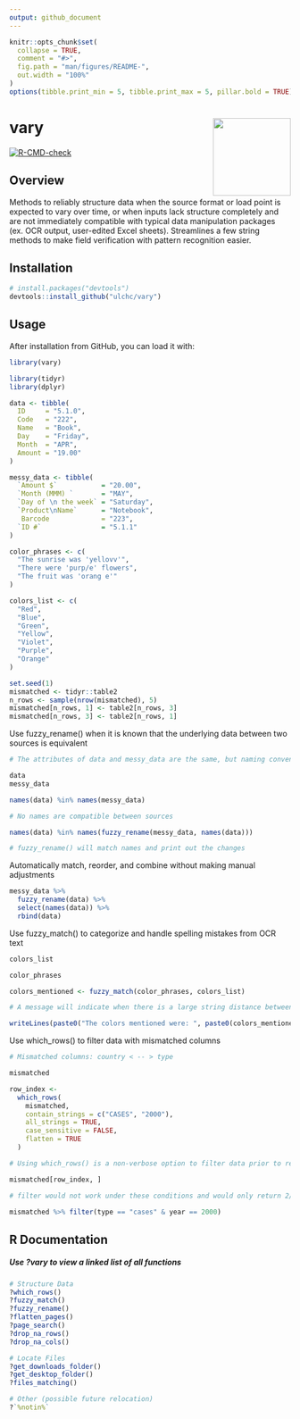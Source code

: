 ```yaml
---
output: github_document
---
```


<!-- README.md is generated from README.Rmd. Please edit that file -->

```r
knitr::opts_chunk$set(
  collapse = TRUE,
  comment = "#>",
  fig.path = "man/figures/README-",
  out.width = "100%"
)
options(tibble.print_min = 5, tibble.print_max = 5, pillar.bold = TRUE)
```

# vary <a href='https://github.com/ulchc/vary'><img src='man/figures/logo.png' align="right" height="139" /></a>
<!-- badges: start -->
[![R-CMD-check](https://github.com/ulchc/vary/actions/workflows/R-CMD-check.yaml/badge.svg)](https://github.com/ulchc/vary/actions/workflows/R-CMD-check.yaml)
<!-- badges: end -->

## Overview
Methods to reliably structure data when the source format or load point is expected to vary over time, or when inputs lack structure completely and are not immediately compatible with typical data manipulation packages (ex. OCR output, user-edited Excel sheets). Streamlines a few string methods to make field verification with pattern recognition easier.

## Installation

```r
# install.packages("devtools")
devtools::install_github("ulchc/vary")
```

## Usage

After installation from GitHub, you can load it with:
```r
library(vary)
```

```r
library(tidyr)
library(dplyr)

data <- tibble(
  ID     = "5.1.0",
  Code   = "222",
  Name   = "Book",
  Day    = "Friday",
  Month  = "APR",
  Amount = "19.00"
)

messy_data <- tibble(
  `Amount $`           = "20.00",
  `Month (MMM) `       = "MAY",
  `Day of \n the week` = "Saturday",
  `Product\nName`      = "Notebook",
   Barcode             = "223",
  `ID #`               = "5.1.1"
)

color_phrases <- c(
  "The sunrise was 'yellovv'",
  "There were 'purp/e' flowers",
  "The fruit was 'orang e'"
)

colors_list <- c(
  "Red",
  "Blue",
  "Green",
  "Yellow",
  "Violet",
  "Purple",
  "Orange"
)

set.seed(1)
mismatched <- tidyr::table2
n_rows <- sample(nrow(mismatched), 5)
mismatched[n_rows, 1] <- table2[n_rows, 3]
mismatched[n_rows, 3] <- table2[n_rows, 1]
```

Use fuzzy_rename() when it is known that the underlying data between two sources is equivalent 
```r
# The attributes of data and messy_data are the same, but naming conventions between the sources differ
```

```r
data
messy_data
```

```r
names(data) %in% names(messy_data)

# No names are compatible between sources
```

```r
names(data) %in% names(fuzzy_rename(messy_data, names(data)))

# fuzzy_rename() will match names and print out the changes
```

Automatically match, reorder, and combine without making manual adjustments
```r
messy_data %>%
  fuzzy_rename(data) %>%
  select(names(data)) %>%
  rbind(data)
```

Use fuzzy_match() to categorize and handle spelling mistakes from OCR text
```r
colors_list
```
```r
color_phrases
```

```r
colors_mentioned <- fuzzy_match(color_phrases, colors_list)

# A message will indicate when there is a large string distance between fuzzy matches
```
```r
writeLines(paste0("The colors mentioned were: ", paste0(colors_mentioned, collapse = ", ")))
```

Use which_rows() to filter data with mismatched columns
```r
# Mismatched columns: country < -- > type
```
```r
mismatched
```

```r
row_index <-
  which_rows(
    mismatched,
    contain_strings = c("CASES", "2000"),
    all_strings = TRUE,
    case_sensitive = FALSE,
    flatten = TRUE
  )
```

```r
# Using which_rows() is a non-verbose option to filter data prior to resolving mismatched attributes
```
```r
mismatched[row_index, ]
```

```r
# filter would not work under these conditions and would only return 2/3 of the rows 
```
```r
mismatched %>% filter(type == "cases" & year == 2000)
```

## R Documentation

##### Use ?vary to view a linked list of all functions

```r
# Structure Data
?which_rows()
?fuzzy_match()
?fuzzy_rename()
?flatten_pages()
?page_search()
?drop_na_rows()
?drop_na_cols()

# Locate Files
?get_downloads_folder()
?get_desktop_folder()
?files_matching()

# Other (possible future relocation)
?`%notin%`
```
